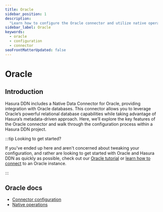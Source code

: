 ```yaml
---
title: Oracle
sidebar_position: 1
description:
  "Learn how to configure the Oracle connector and utilize native operations to extend your API's capability."
sidebar_label: Oracle
keywords:
  - oracle
  - configuration
  - connector
seoFrontMatterUpdated: false
---
```


# Oracle

## Introduction

Hasura DDN includes a Native Data Connector for Oracle, providing integration with Oracle databases. This connector
allows you to leverage Oracle’s powerful relational database capabilities while taking advantage of Hasura’s
metadata-driven approach. Here, we’ll explore the key features of the Oracle connector and walk through the
configuration process within a Hasura DDN project.

:::tip Looking to get started?

If you've ended up here and aren't concerned about tweaking your configuration, and rather are looking to get started
with Oracle and Hasura DDN as quickly as possible, check out our
[Oracle tutorial](/how-to-build-with-promptql/with-oracle.mdx) or
[learn how to connect](/data-sources/connect-to-a-source.mdx) to an Oracle instance.

:::

## Oracle docs

- [Connector configuration](/reference/connectors/oracle/configuration.mdx)
- [Native operations](/reference/connectors/oracle/native-operations/index.mdx)
